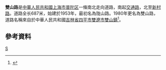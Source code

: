 '''雙山路'''是[[中華人民共和國|中華人民共和國]][[上海市|上海市]][[普陀区_(上海市)|普陀区]]一條南北走向道路，南起[[交通路|交通路]]，北至[[新村路|新村路]]。道路全长687米，始建於1953年，最初名為陇山路。1980年更名為雙山路，道路名稱來自於中華人民共和國[[吉林省|吉林省]][[四平市|四平市]][[雙遼市|雙遼市]][[雙山鎮_(雙遼市)|雙山鎮]]<ref>{{cite news |title=第二节　县镇级类 |url=http://www.shtong.gov.cn/Newsite/node2/node2245/node70862/node70870/node70919/node70925/userobject1ai73717.html |publisher=上海市地方志辦公室 |accessdate=2020-12-29 |archive-date=2015-09-24 |archive-url=https://web.archive.org/web/20150924124855/http://www.shtong.gov.cn/newsite/node2/node2245/node70862/node70870/node70919/node70925/userobject1ai73717.html |dead-url=no }}</ref>。

== 參考資料 ==
{{Reflist|2}}

[[Category:上海道路|S]]